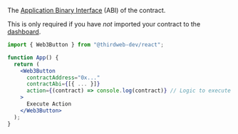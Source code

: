 The [Application Binary Interface](https://docs.soliditylang.org/en/v0.8.17/abi-spec.html) (ABI) of the contract.

This is only required if you have _not_ imported your contract to the [dashboard](https://thirdweb.com/team).

```jsx
import { Web3Button } from "@thirdweb-dev/react";

function App() {
  return (
    <Web3Button
      contractAddress="0x..."
      contractAbi={[{ ... }]}
      action={(contract) => console.log(contract)} // Logic to execute when clicked
    >
      Execute Action
    </Web3Button>
  );
}
```
